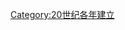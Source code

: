 {{estcat|199|0|1989|2000}}
{{Commonscat|1990 establishments}}
[[Category:20世纪各年建立|Category:20世纪各年建立]]